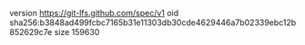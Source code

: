 version https://git-lfs.github.com/spec/v1
oid sha256:b3848ad499fcbc7165b31e11303db30cde4629446a7b02339ebc12b852629c7e
size 159630

